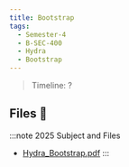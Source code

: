 ```yaml
---
title: Bootstrap
tags:
  - Semester-4
  - B-SEC-400
  - Hydra
  - Bootstrap
---
```

> Timeline: ?


## Files 📂

:::note 2025 Subject and Files
- [Hydra_Bootstrap.pdf](https://github.com/Studio-17/Epitech-Subjects/raw/main/Semester-4/B-SEC-400/Hydra/Bootstrap/Hydra_Bootstrap.pdf)
:::

